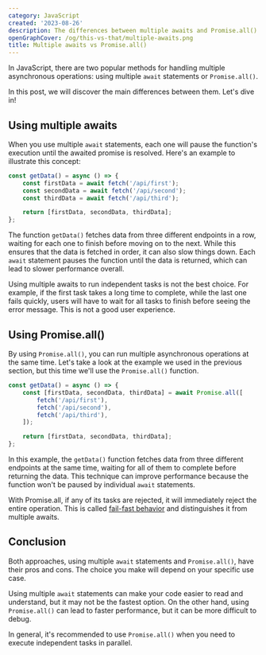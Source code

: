 ```yaml
---
category: JavaScript
created: '2023-08-26'
description: The differences between multiple awaits and Promise.all() function
openGraphCover: /og/this-vs-that/multiple-awaits.png
title: Multiple awaits vs Promise.all()
---
```


In JavaScript, there are two popular methods for handling multiple asynchronous operations: using multiple `await` statements or `Promise.all()`.

In this post, we will discover the main differences between them. Let's dive in!

## Using multiple awaits

When you use multiple `await` statements, each one will pause the function's execution until the awaited promise is resolved. Here's an example to illustrate this concept:

```js
const getData() = async () => {
    const firstData = await fetch('/api/first');
    const secondData = await fetch('/api/second');
    const thirdData = await fetch('/api/third');

    return [firstData, secondData, thirdData];
};
```

The function `getData()` fetches data from three different endpoints in a row, waiting for each one to finish before moving on to the next. While this ensures that the data is fetched in order, it can also slow things down. Each `await` statement pauses the function until the data is returned, which can lead to slower performance overall.

Using multiple awaits to run independent tasks is not the best choice. For example, if the first task takes a long time to complete, while the last one fails quickly, users will have to wait for all tasks to finish before seeing the error message. This is not a good user experience.

## Using Promise.all()

By using `Promise.all()`, you can run multiple asynchronous operations at the same time. Let's take a look at the example we used in the previous section, but this time we'll use the `Promise.all()` function.

```js
const getData() = async () => {
    const [firstData, secondData, thirdData] = await Promise.all([
        fetch('/api/first'),
        fetch('/api/second'),
        fetch('/api/third'),
    ]);

    return [firstData, secondData, thirdData];
};
```

In this example, the `getData()` function fetches data from three different endpoints at the same time, waiting for all of them to complete before returning the data. This technique can improve performance because the function won't be paused by individual `await` statements.

With Promise.all, if any of its tasks are rejected, it will immediately reject the entire operation. This is called [fail-fast behavior](https://developer.mozilla.org/en-US/docs/Web/JavaScript/Reference/Global_Objects/Promise/all#promise.all_fail-fast_behavior) and distinguishes it from multiple awaits.

## Conclusion

Both approaches, using multiple `await` statements and `Promise.all()`, have their pros and cons. The choice you make will depend on your specific use case.

Using multiple `await` statements can make your code easier to read and understand, but it may not be the fastest option. On the other hand, using `Promise.all()` can lead to faster performance, but it can be more difficult to debug.

In general, it's recommended to use `Promise.all()` when you need to execute independent tasks in parallel.
